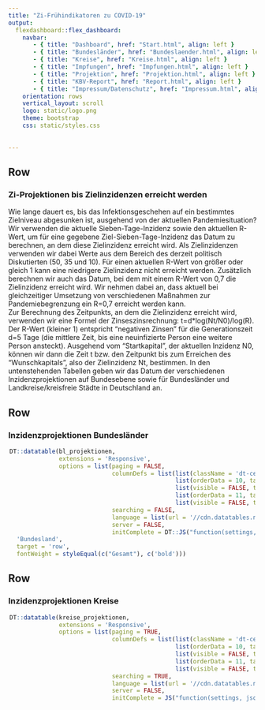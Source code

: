 ```yaml
---
title: "Zi-Frühindikatoren zu COVID-19"
output: 
  flexdashboard::flex_dashboard:
    navbar:
       - { title: "Dashboard", href: "Start.html", align: left }
       - { title: "Bundesländer", href: "Bundeslaender.html", align: left }
       - { title: "Kreise", href: "Kreise.html", align: left }
       - { title: "Impfungen", href: "Impfungen.html", align: left }
       - { title: "Projektion", href: "Projektion.html", align: left }
       - { title: "KBV-Report", href: "Report.html", align: left }
       - { title: "Impressum/Datenschutz", href: "Impressum.html", align: left }
    orientation: rows
    vertical_layout: scroll 
    logo: static/logo.png
    theme: bootstrap
    css: static/styles.css
    
    
---
```


Row
------------------------------------------------------------------------

### **Zi-Projektionen bis Zielinzidenzen erreicht werden** 

Wie lange dauert es, bis das Infektionsgeschehen auf ein bestimmtes Zielniveau abgesunken ist, ausgehend von der aktuellen Pandemiesituation? Wir verwenden die aktuelle Sieben-Tage-Inzidenz sowie den aktuellen R-Wert, um für eine gegebene Ziel-Sieben-Tage-Inzidenz das Datum zu berechnen, an dem diese Zielinzidenz erreicht wird. Als Zielinzidenzen verwenden wir dabei Werte aus dem Bereich des derzeit politisch Diskutierten (50, 35 und 10). Für einen aktuellen R-Wert von größer oder gleich 1 kann eine niedrigere Zielinzidenz nicht erreicht werden. Zusätzlich berechnen wir auch das Datum, bei dem mit einem R-Wert von 0,7 die Zielinzidenz erreicht wird. Wir nehmen dabei an, dass aktuell bei gleichzeitiger Umsetzung von verschiedenen Maßnahmen zur Pandemiebegrenzung ein R=0,7 erreicht werden kann.\
Zur Berechnung des Zeitpunkts, an dem die Zielinzidenz erreicht wird, verwenden wir eine Formel der Zinseszinsrechnung: t=d*log(Nt/N0)/log(R). Der R-Wert (kleiner 1) entspricht “negativen Zinsen” für die Generationszeit d=5 Tage (die mittlere Zeit, bis eine neuinfizierte Person eine weitere Person ansteckt). Ausgehend vom “Startkapital”, der aktuellen Inzidenz N0, können wir dann die Zeit t bzw. den Zeitpunkt bis zum Erreichen des “Wunschkapitals”, also der Zielinzidenz Nt, bestimmen. In den untenstehenden Tabellen geben wir das Datum der verschiedenen Inzidenzprojektionen auf Bundesebene sowie für Bundesländer und Landkreise/kreisfreie Städte in Deutschland an.

Row
-----------------------------------------------------------------------

### **Inzidenzprojektionen Bundesländer**

<div style = "width:99% !important; height:auto; margin: auto;">
```r
DT::datatable(bl_projektionen,
              extensions = 'Responsive',
              options = list(paging = FALSE,
                             columnDefs = list(list(className = 'dt-center', targets = 3:9),
                                               list(orderData = 10, targets = 4:6),
                                               list(visible = FALSE, targets = 10),
                                               list(orderData = 11, targets = 7:9),
                                               list(visible = FALSE, targets = 11)),
                             searching = FALSE,
                             language = list(url = '//cdn.datatables.net/plug-ins/1.10.11/i18n/German.json'),
                             server = FALSE,
                             initComplete = DT::JS("function(settings, json) {","$(this.api().table().header()).css({'background-color':'#0086C5','color': '#fff'});","}"))) %>% formatStyle(
  'Bundesland',
  target = 'row',
  fontWeight = styleEqual(c("Gesamt"), c('bold')))

```
</div>

Row
-----------------------------------------------------------------------

### **Inzidenzprojektionen Kreise**

<div style = "width:99% !important; height:auto; margin: auto;">
```r
DT::datatable(kreise_projektionen,
              extensions = 'Responsive',
              options = list(paging = TRUE,
                             columnDefs = list(list(className = 'dt-center', targets = 3:9),
                                               list(orderData = 10, targets = 4:6),
                                               list(visible = FALSE, targets = 10),
                                               list(orderData = 11, targets = 7:9),
                                               list(visible = FALSE, targets = 11)),
                             searching = TRUE,
                             language = list(url = '//cdn.datatables.net/plug-ins/1.10.11/i18n/German.json'),
                             server = FALSE,
                             initComplete = JS("function(settings, json) {","$(this.api().table().header()).css({'background-color':'#0086C5','color': '#fff'});","}")))

```
</div>
